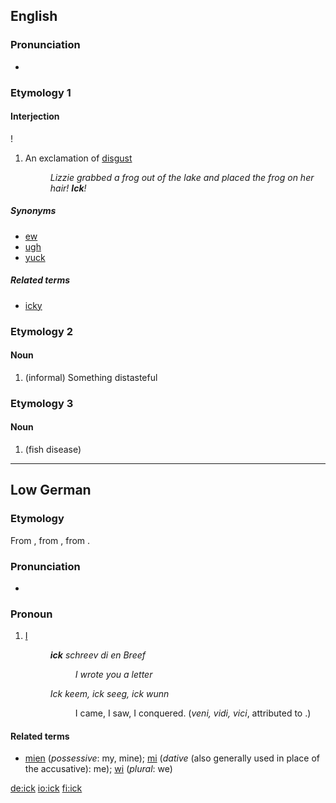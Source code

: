 ==English==

===Pronunciation===
* {{IPA|/-ɪk/}}

===Etymology 1===

====Interjection====
{{en-interj}}!

# An exclamation of [[disgust]]
#: ''Lizzie grabbed a frog out of the lake and placed the frog on her hair! '''Ick'''!''

=====Synonyms=====
* [[ew]]
* [[ugh]]
* [[yuck]]

=====Related terms=====
* [[icky]]

===Etymology 2===
{{back-form|icky}}

====Noun====
{{en-noun|-}}

# (informal) Something distasteful

===Etymology 3===

====Noun====
{{en-noun|-}}

# {{alternative form of|ich|nodot=yes}} (fish disease)

----

==Low German==

===Etymology===
From {{etyl|osx|nds}} {{term|ik|lang=osx}}, from {{etyl|gem-pro|nds}} {{term/t|gem-pro|*ek}}, from {{etyl|ine-pro|nds}} {{term/t|ine-pro|*éǵh₂}}.

===Pronunciation===
* {{IPA|/ɪk/|lang=nds}}

===Pronoun===
{{head|nds|pronoun}}

# [[I]] {{non-gloss definition|(first person singular pronoun)}}
#: '''''ick''' schreev di en Breef''
#:: ''I wrote you a letter''
#: ''Ick keem, ick seeg, ick wunn''
#:: I came, I saw, I conquered. (''veni, vidi, vici'', attributed to {{w|Julius Caesar}}.)

====Related terms====
* [[mien]] (''possessive'': my, mine); [[mi]] (''dative'' (also generally used in place of the accusative): me); [[wi]] (''plural'': we)

[[de:ick]]
[[io:ick]]
[[fi:ick]]